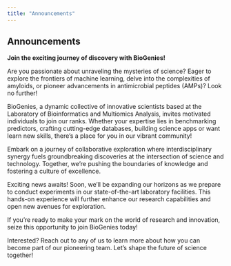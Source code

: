 ```yaml
---
title: "Announcements"
---
```


## Announcements

**Join the exciting journey of discovery with BioGenies!**

Are you passionate about unraveling the mysteries of science? Eager to explore the frontiers of machine learning, delve into the complexities of amyloids, or pioneer advancements in antimicrobial peptides (AMPs)? Look no further!

BioGenies, a dynamic collective of innovative scientists based at the Laboratory of Bioinformatics and Multiomics Analysis, invites motivated individuals to join our ranks. Whether your expertise lies in benchmarking predictors, crafting cutting-edge databases, building science apps or want learn new skills, there's a place for you in our vibrant community!

Embark on a journey of collaborative exploration where interdisciplinary synergy fuels groundbreaking discoveries at the intersection of science and technology. Together, we're pushing the boundaries of knowledge and fostering a culture of excellence.

Exciting news awaits! Soon, we'll be expanding our horizons as we prepare to conduct experiments in our state-of-the-art laboratory facilities. This hands-on experience will further enhance our research capabilities and open new avenues for exploration.

If you're ready to make your mark on the world of research and innovation, seize this opportunity to join BioGenies today!

Interested? Reach out to any of us to learn more about how you can become part of our pioneering team. Let's shape the future of science together!